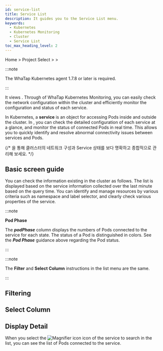 ```yaml
---
id: service-list
title: Service List
description: It guides you to the Service List menu.
keywords:
  - Kubernetes
  - Kubernetes Monitoring
  - Cluster
  - Service List
toc_max_heading_level: 2
---
```


Home &gt; Project Select &gt; <Cmdname sid="side_serviceNetworking" className="uitext" /> &gt; <Cmdname sid="side_kubeServiceList" className="uitext" />

:::note 

The WhaTap Kubernetes agent 1.7.8 or later is required. 

:::

It views <Cmdname sid="side_kubeServiceList" className="uitext" />. Through <Cmdname sid="side_kubeServiceList" className="uitext" /> of WhaTap Kubernetes Monitoring, you can easily check the network configuration within the cluster and efficiently monitor the configuration and status of each service.

In Kubernetes, a **service** is an object for accessing Pods inside and outside the cluster. In <Cmdname sid="side_kubeServiceList" className="uitext" />, you can check the detailed configuration of each service at a glance, and monitor the status of connected Pods in real time. This allows you to quickly identify and resolve abnormal connectivity issues between services and Pods. 

{/* <Cmdname sid="side_kubeServiceList" className="uitext" />을 통해 클러스터의 네트워크 구성과 Service 상태를 보다 명확하고 종합적으로 관리해 보세요. */}

## Basic screen guide

You can check the <Cmdname sid="side_kubeServiceList" className="uitext" /> information existing in the cluster as follows. The list is displayed based on the service information collected over the last minute based on the query time. You can identify and manage resources by various criteria such as namespace and label selector, and clearly check various properties of the service. 

<ImgLang img='k8s-service-list.png' desc='Service List' />

:::note

**Pod Phase** 

The ***podPhase*** column displays the numbers of Pods connected to the service for each state. The status of a Pod is distinguished in colors. See the ***Pod Phase*** guidance above regarding the Pod status. 

:::

:::note 

The **Filter** and **Select Column** instructions in the list menu are the same.

:::

## Filtering


<K8slistfilter />
  
## Select Column


<K8slistcl />

## Display Detail

When you select the ![Magnifier icon](/img/ic-search.svg) <Cmdname sid="display_detail" className="uitext" /> icon of the service to search in the list, you can see the list of Pods connected to the service. 

<ImgLang img='k8s-service-list-detail.png' desc='Service List details view' />
